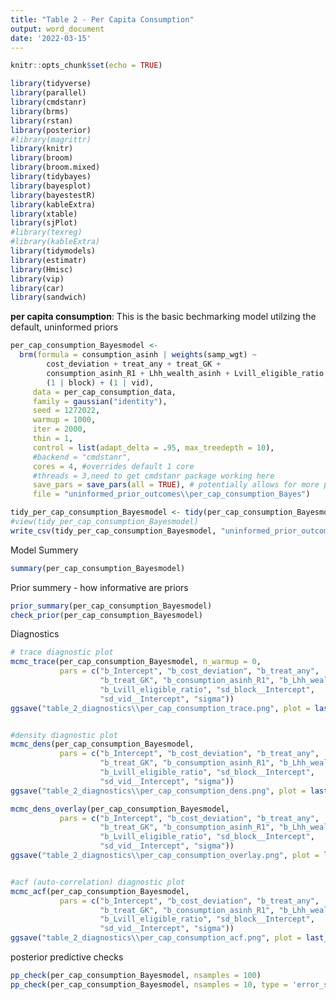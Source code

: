 ```yaml
---
title: "Table 2 - Per Capita Consumption"
output: word_document
date: '2022-03-15'
---
```


```r
knitr::opts_chunk$set(echo = TRUE)
```

```r
library(tidyverse)
library(parallel)
library(cmdstanr)
library(brms)
library(rstan)
library(posterior)
#library(magrittr)
library(knitr)
library(broom)
library(broom.mixed)
library(tidybayes)
library(bayesplot)
library(bayestestR)
library(kableExtra)
library(xtable)
library(sjPlot)
#library(texreg)
#library(kableExtra)
library(tidymodels)
library(estimatr)
library(Hmisc)
library(vip)
library(car)
library(sandwich)
```

**per capita consumption**: This is the basic bechmarking model utilzing the default, uninformed priors

```r
per_cap_consumption_Bayesmodel <-
  brm(formula = consumption_asinh | weights(samp_wgt) ~
        cost_deviation + treat_any + treat_GK +
        consumption_asinh_R1 + Lhh_wealth_asinh + Lvill_eligible_ratio +
        (1 | block) + (1 | vid),
     data = per_cap_consumption_data,
     family = gaussian("identity"),
     seed = 1272022,
     warmup = 1000,
     iter = 2000,
     thin = 1,
     control = list(adapt_delta = .95, max_treedepth = 10),
     #backend = "cmdstanr",
     cores = 4, #overrides default 1 core
     #threads = 3,need to get cmdstanr package working here
     save_pars = save_pars(all = TRUE), # potentially allows for more post-processing functionality
     file = "uninformed_prior_outcomes\\per_cap_consumption_Bayes")
```

```r
tidy_per_cap_consumption_Bayesmodel <- tidy(per_cap_consumption_Bayesmodel)
#view(tidy_per_cap_consumption_Bayesmodel)
write_csv(tidy_per_cap_consumption_Bayesmodel, "uninformed_prior_outcomes\\per_cap_consumption_bayes.csv")
```

Model Summery
```r
summary(per_cap_consumption_Bayesmodel)
```

Prior summery - how informative are priors
```r
prior_summary(per_cap_consumption_Bayesmodel)
check_prior(per_cap_consumption_Bayesmodel)
```

Diagnostics
```r
# trace diagnostic plot
mcmc_trace(per_cap_consumption_Bayesmodel, n_warmup = 0,
           pars = c("b_Intercept", "b_cost_deviation", "b_treat_any", 
                    "b_treat_GK", "b_consumption_asinh_R1", "b_Lhh_wealth_asinh",
                    "b_Lvill_eligible_ratio", "sd_block__Intercept", 
                    "sd_vid__Intercept", "sigma"))
ggsave("table_2_diagnostics\\per_cap_consumption_trace.png", plot = last_plot(), width = 12, height = 5)


#density diagnostic plot
mcmc_dens(per_cap_consumption_Bayesmodel,
           pars = c("b_Intercept", "b_cost_deviation", "b_treat_any", 
                    "b_treat_GK", "b_consumption_asinh_R1", "b_Lhh_wealth_asinh",
                    "b_Lvill_eligible_ratio", "sd_block__Intercept", 
                    "sd_vid__Intercept", "sigma"))
ggsave("table_2_diagnostics\\per_cap_consumption_dens.png", plot = last_plot(), width = 12, height = 5)

mcmc_dens_overlay(per_cap_consumption_Bayesmodel,
           pars = c("b_Intercept", "b_cost_deviation", "b_treat_any", 
                    "b_treat_GK", "b_consumption_asinh_R1", "b_Lhh_wealth_asinh",
                    "b_Lvill_eligible_ratio", "sd_block__Intercept", 
                    "sd_vid__Intercept", "sigma"))
ggsave("table_2_diagnostics\\per_cap_consumption_overlay.png", plot = last_plot(), width = 12, height = 5)


#acf (auto-correlation) diagnostic plot
mcmc_acf(per_cap_consumption_Bayesmodel,
           pars = c("b_Intercept", "b_cost_deviation", "b_treat_any", 
                    "b_treat_GK", "b_consumption_asinh_R1", "b_Lhh_wealth_asinh",
                    "b_Lvill_eligible_ratio", "sd_block__Intercept", 
                    "sd_vid__Intercept", "sigma"))
ggsave("table_2_diagnostics\\per_cap_consumption_acf.png", plot = last_plot(), width = 12, height = 5)
```

posterior predictive checks
```r
pp_check(per_cap_consumption_Bayesmodel, nsamples = 100)
pp_check(per_cap_consumption_Bayesmodel, nsamples = 10, type = 'error_scatter_avg', alpha = .1)
```

